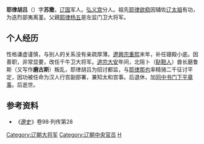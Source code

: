'''耶律胡吕'''（{{bd|？||? |catIdx=Y}}）字'''苏撒'''，[[辽国|辽国]]军人。[[弘义宫|弘义宫]]分人。祖先[[耶律欲稳|耶律欲稳]]因辅佐[[辽太祖|辽太祖]]有功，为迭烈部夷离堇。父親[[耶律杨五|耶律杨五]]是左监门卫大将军。

== 个人经历 ==
性格谦虚谨慎，与别人的关系没有亲疏厚薄。[[遼興宗|遼興宗]][[重熙|重熙]]末年，补任寝殿小底。因善职，非常显要，改任千牛卫大将军。[[遼道宗|道宗]][[大安_(辽)|大安]]年间，北阻卜（[[鞑靼人|鞑靼人]]）酋长磨鲁斯（又写作'''磨古斯'''）叛乱，耶律胡吕为招讨都监，与[[耶律那也|耶律那也]]率精骑二千征讨平定，因功被任命为汉人行宫副部署，兼知太和宫事。后退休，加[[同平章事|同中书门下平章事]]。后逝世。

== 参考资料 ==
*《[[遼史|遼史]]》卷98·列传第28

[[Category:辽朝大将军|Category:辽朝大将军]]
[[Category:辽朝中央官员|Category:辽朝中央官员]]
[[Category:耶律氏|H]]